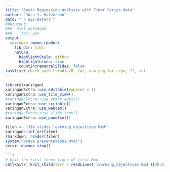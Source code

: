 ```yaml
---
title: "Basic Regression Analysis with Timer Series data"
author: "Jørn I. Halvorsen"
date: "`r Sys.Date()`"
###output:
###  html_notebook:
###    toc: yes
output:
  xaringan::moon_reader:
    lib_dir: libs
    nature:
      highlightStyle: github
      highlightLines: true
      countIncrementalSlides: false
tasklist: check path rstudio/R, toc, new png for repo, ??, ref
---
```



```r
library(xaringan)
xaringanExtra::use_editable(expires = 1)
xaringanExtra::use_tile_view()
#xaringanExtra::use_share_again()
xaringanExtra::use_scribble()
xaringanExtra::use_webcam()
#xaringanExtra::use_slide_tone()
xaringanExtra::use_panelset()
```

```r
filen <- "JIH_slides_learning_objectives.Rmd"
xaringan::inf_mr(filen)
rmarkdown::render(filen)
system("brave presentations.html")
servr::daemon_stop()
`
```r
# knit the first three lines of first.Rmd
cat(knitr::knit_child(text = readLines('learning_objectives.Rmd')[30:913]), sep = '\n')
```



